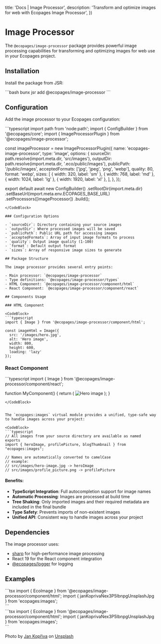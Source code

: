 

  title: 'Docs | Image Processor',
  description: 'Transform and optimize images for web with Ecopages Image Processor',
})

# Image Processor

The `@ecopages/image-processor` package provides powerful image processing capabilities for transforming and optimizing images for web use in your Ecopages project.

## Installation

Install the package from JSR:

<CodeBlock>
```bash
bunx jsr add @ecopages/image-processor
```
</CodeBlock>

## Configuration

Add the image processor to your Ecopages configuration:

<CodeBlock>
```typescript
import path from 'node:path';
import { ConfigBuilder } from '@ecopages/core';
import { ImageProcessorPlugin } from '@ecopages/image-processor';

const imageProcessor = new ImageProcessorPlugin({
  name: 'ecopages-image-processor',
  type: 'image',
  options: {
    sourceDir: path.resolve(import.meta.dir, 'src/images'),
    outputDir: path.resolve(import.meta.dir, '.eco/public/images'),
    publicPath: '/public/images',
    acceptedFormats: ['jpg', 'jpeg', 'png', 'webp'],
    quality: 80,
    format: 'webp',
    sizes: [
      { width: 320, label: 'sm' },
      { width: 768, label: 'md' },
      { width: 1024, label: 'lg' },
      { width: 1920, label: 'xl' },
    ],
  },
});

export default await new ConfigBuilder()
  .setRootDir(import.meta.dir)
  .setBaseUrl(import.meta.env.ECOPAGES_BASE_URL)
  .setProcessors([imageProcessor])
  .build();
```
</CodeBlock>

### Configuration Options

- `sourceDir`: Directory containing your source images
- `outputDir`: Where processed images will be saved
- `publicPath`: Public URL path for accessing images
- `acceptedFormats`: Array of input image formats to process
- `quality`: Output image quality (1-100)
- `format`: Default output format
- `sizes`: Array of responsive image sizes to generate

## Package Structure

The image processor provides several entry points:

- Main processor: `@ecopages/image-processor`
- Type definitions: `@ecopages/image-processor/types`
- HTML Component: `@ecopages/image-processor/component/html`
- React Component: `@ecopages/image-processor/component/react`

## Components Usage

### HTML Component

<CodeBlock>
```typescript
import { Image } from '@ecopages/image-processor/component/html';

const imageHtml = Image({
  src: '/images/hero.jpg',
  alt: 'Hero image',
  width: 800,
  height: 600,
  loading: 'lazy'
});
```
</CodeBlock>

### React Component

<CodeBlock>
```typescript
import { Image } from '@ecopages/image-processor/component/react';

function MyComponent() {
  return (
    <Image
      src="/images/hero.jpg"
      alt="Hero image"
      width={800}
      height={600}
      loading="lazy"
    />
  );
}
```
</CodeBlock>


The `ecopages:images` virtual module provides a unified, type-safe way to handle images across your project:

<CodeBlock>
```typescript
// All images from your source directory are available as named exports
import { heroImage, profilePicture, blogThumbnail } from "ecopages:images";

// Names are automatically converted to camelCase
// example:
// src/images/hero-image.jpg -> heroImage
// src/images/profile_picture.png -> profilePicture
```
</CodeBlock>

#### Benefits:

- **TypeScript Integration**: Full autocompletion support for image names
- **Automatic Processing**: Images are processed at build time
- **Tree Shaking**: Only imported images and their required metadata are included in the final bundle
- **Type Safety**: Prevents imports of non-existent images
- **Unified API**: Consistent way to handle images across your project


## Dependencies

The image processor uses:
- [sharp](https://sharp.pixelplumbing.com/) for high-performance image processing
- React 19 for the React component integration
- [@ecopages/logger](https://www.npmjs.com/package/@ecopages/logger) for logging

## Examples

<CodeBlock>
```tsx
import { EcoImage } from '@ecopages/image-processor/component/html';
import { janKoprivaNex3P5IbnpgUnsplashJpg } from 'ecopages:images';

<div class="grid gap-8">
  <EcoImage
    {...janKoprivaNex3P5IbnpgUnsplashJpg}
    alt="green plant on persons hand"
    layout="full-width"
    height={200}
  />
  <EcoImage
    {...janKoprivaNex3P5IbnpgUnsplashJpg}
    alt="green plant on persons hand"
    width={600}
    height={200}
    layout="constrained"
  />
  <EcoImage
    {...janKoprivaNex3P5IbnpgUnsplashJpg}
    alt="green plant on persons hand"
    layout="fixed"
    width={200}
    height={200}
  />
</div>
```
</CodeBlock>

<div class="grid gap-8 resize-x overflow-auto border border-on-background max-w-full place-items-center">
  <EcoImage
    {...janKoprivaNex3P5IbnpgUnsplashJpg}
    alt="green plant on persons hand"
    layout="full-width"
    height={200}
  />
  <EcoImage
    {...janKoprivaNex3P5IbnpgUnsplashJpg}
    alt="green plant on persons hand"
    width={600}
    height={200}
    layout="constrained"
  />
  <EcoImage
    {...janKoprivaNex3P5IbnpgUnsplashJpg}
    alt="green plant on persons hand"
    layout="fixed"
    width={200}
    height={200}
  />
</div>

<CodeBlock>
```tsx
import { EcoImage } from '@ecopages/image-processor/component/html';
import { janKoprivaNex3P5IbnpgUnsplashJpg } from 'ecopages:images';

<div class="grid gap-8">
  <EcoImage
    {...janKoprivaNex3P5IbnpgUnsplashJpg}
    width={400}
    alt="green plant on persons hand"
    priority={true}
    unstyled={true}
    data-test="attribute"
  />
  <EcoImage
    {...janKoprivaNex3P5IbnpgUnsplashJpg}
    alt="green plant on persons hand"
    width={300}
    aspectRatio="1/2"
  />
</div>
```
</CodeBlock>

<div class="grid gap-8 resize-x overflow-auto border border-on-background max-w-full place-items-center">
  <EcoImage
    {...janKoprivaNex3P5IbnpgUnsplashJpg}
    width={400}
    alt="green plant on persons hand"
    priority={true}
    unstyled={true}
    data-test="attribute"
  />
  <EcoImage
    {...janKoprivaNex3P5IbnpgUnsplashJpg}
    alt="green plant on persons hand"
    width={300}
    aspectRatio="1/2"
  />
</div>

Photo by <a href="https://unsplash.com/@jxk?utm_content=creditCopyText&utm_medium=referral&utm_source=unsplash">Jan Kopřiva</a> on <a href="https://unsplash.com/photos/green-plant-on-persons-hand-nex3P5iBnPg?utm_content=creditCopyText&utm_medium=referral&utm_source=unsplash">Unsplash</a>
      